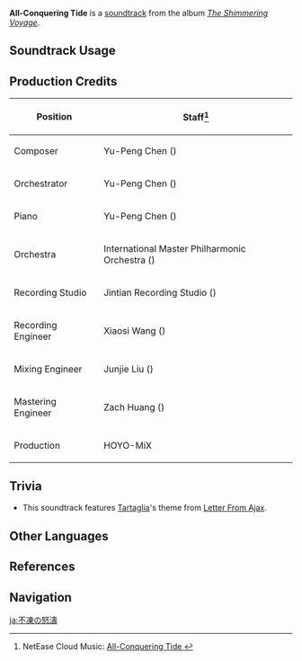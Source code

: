 {{Soundtrack Infobox
|image          = The Shimmering Voyage.png
|album          = The Shimmering Voyage
|disc           = 3
|number         = 39
|featured       =
|featured2      =
|featured3      =
|featured_disc  =
|featured_disc2 =
|featured_disc3 =
|youtube_id     = DQ4y4CxTye8
|spotify_id     = 5BVQORtwCg5PtOUG5GR9B5
|previous       = Lovers' Oath
|next           = Never-Ending Performance (Soundtrack)
}}
'''All-Conquering Tide''' is a [[soundtrack]] from the album ''[[The Shimmering Voyage]]''.

==Soundtrack Usage==
{{Soundtrack Usage
|location = Dragonspine\combat
|domain   = The Wonderful World Of Mr. Cyclops;;Temple of the Star Latitudes//combat
|eventgameplay = Summertime Odyssey/Temple of the Star Latitudes//combat
}}

==Production Credits==
{| class="wikitable"
! Position
! Staff<ref>NetEase Cloud Music: [https://music.163.com/#/song?id=1861579691 All-Conquering Tide {{zh|不冻的激浪}}]</ref>
|-
! Composer
| Yu-Peng Chen ({{zh|陈致逸}})
|-
! Orchestrator
| Yu-Peng Chen ({{zh|陈致逸}})
|-
! Piano
| Yu-Peng Chen ({{zh|陈致逸}})
|-
! Orchestra
| International Master Philharmonic Orchestra ({{zh|国际首席爱乐乐团}})
|-
! Recording Studio
| Jintian Recording Studio ({{zh|金田录音棚}})
|-
! Recording Engineer
| Xiaosi Wang ({{zh|王小四}})
|-
! Mixing Engineer
| Junjie Liu ({{zh|刘俊杰}})
|-
! Mastering Engineer
| Zach Huang ({{zh|黄巍}})
|-
! Production
| HOYO-MiX
|}

==Trivia==
* This soundtrack features [[Tartaglia]]'s theme from [[Letter From Ajax]].

==Other Languages==
{{Other Languages
|en      = All-Conquering Tide
|zhs     = 不冻的激浪
|zhs_rm  = Bù Dòng de Jīlàng
|zht     = 不凍的激浪
|zht_rm  = Bù Dòng de Jīlàng
|zh_tl   = 
|ja      = 不凍の怒濤
|ja_rm   = Futou no Dotou
|ja_tl   = Ice-Free Surging Waves
}}

==References==
{{Reflist}}

==Navigation==
{{Soundtrack Navbox|The Shimmering Voyage|1}}

[[ja:不凍の怒濤]]